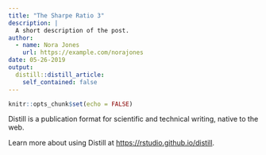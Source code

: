 ```yaml
---
title: "The Sharpe Ratio 3"
description: |
  A short description of the post.
author:
  - name: Nora Jones
    url: https://example.com/norajones
date: 05-26-2019
output:
  distill::distill_article:
    self_contained: false
---
```


```r
knitr::opts_chunk$set(echo = FALSE)
```

Distill is a publication format for scientific and technical writing, native to the web.

Learn more about using Distill at <https://rstudio.github.io/distill>.

